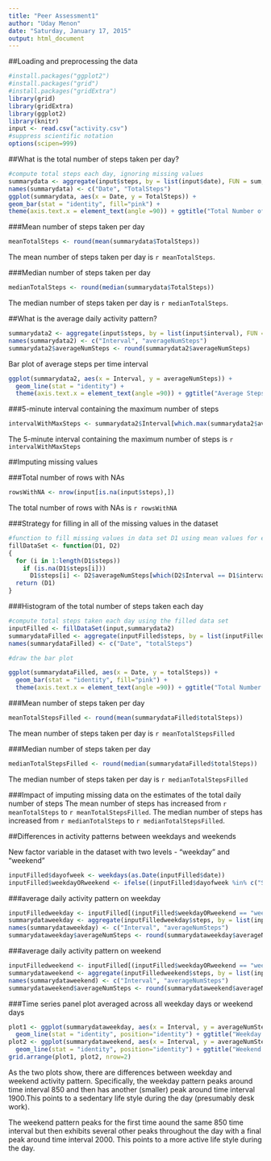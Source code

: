 ```yaml
---
title: "Peer Assessment1"
author: "Uday Menon"
date: "Saturday, January 17, 2015"
output: html_document
---
```


##Loading and preprocessing the data
```r
#install.packages("ggplot2")
#install.packages("grid")
#install.packages("gridExtra")
library(grid)
library(gridExtra)
library(ggplot2)
library(knitr)
input <- read.csv("activity.csv")
#suppress scientific notation
options(scipen=999)
```
##What is the total number of steps taken per day?
```r
#compute total steps each day, ignoring missing values
summarydata <- aggregate(input$steps, by = list(input$date), FUN = sum, na.rm=TRUE)
names(summarydata) <- c("Date", "TotalSteps")
ggplot(summarydata, aes(x = Date, y = TotalSteps)) +
geom_bar(stat = "identity", fill="pink") +
theme(axis.text.x = element_text(angle =90)) + ggtitle("Total Number of Steps Taken Per Day")
```

###Mean number of steps taken per day
```r
meanTotalSteps <- round(mean(summarydata$TotalSteps))
```
The mean number of steps taken per day is `r meanTotalSteps`.

###Median number of steps taken per day
```r
medianTotalSteps <- round(median(summarydata$TotalSteps))
```
The median number of steps taken per day is `r medianTotalSteps`.

##What is the average daily activity pattern?
```r
summarydata2 <- aggregate(input$steps, by = list(input$interval), FUN = mean, na.rm=TRUE)
names(summarydata2) <- c("Interval", "averageNumSteps")
summarydata2$averageNumSteps <- round(summarydata2$averageNumSteps)
```

Bar plot of average steps per time interval
```r
ggplot(summarydata2, aes(x = Interval, y = averageNumSteps)) +
  geom_line(stat = "identity") +
  theme(axis.text.x = element_text(angle =90)) + ggtitle("Average Steps Per Time Interval")
```

###5-minute interval containing  the maximum number of steps
```r
intervalWithMaxSteps <- summarydata2$Interval[which.max(summarydata2$averageNumSteps)]
```
The 5-minute interval containing  the maximum number of steps is `r intervalWithMaxSteps`

##Imputing missing values

###Total number of rows with NAs
```r
rowsWithNA <- nrow(input[is.na(input$steps),])

```
The total number of rows with NAs is `r rowsWithNA`

###Strategy for filling in all of the missing values in the dataset
```r
#function to fill missing values in data set D1 using mean values for each interval from D2
fillDataSet <- function(D1, D2)
{
  for (i in 1:length(D1$steps))
    if (is.na(D1$steps[i]))
      D1$steps[i] <- D2$averageNumSteps[which(D2$Interval == D1$interval[i])]
  return (D1)
}
```

###Histogram of the total number of steps taken each day  
```r
#compute total steps taken each day using the filled data set
inputFilled <- fillDataSet(input,summarydata2)
summarydataFilled <- aggregate(inputFilled$steps, by = list(inputFilled$date), FUN = sum)
names(summarydataFilled) <- c("Date", "totalSteps")

#draw the bar plot

ggplot(summarydataFilled, aes(x = Date, y = totalSteps)) +
  geom_bar(stat = "identity", fill="pink") +
  theme(axis.text.x = element_text(angle =90)) + ggtitle("Total Number Of Steps Taken Each Day")
```

###Mean number of steps taken per day
```r
meanTotalStepsFilled <- round(mean(summarydataFilled$totalSteps))
```
The mean number of steps taken per day is `r meanTotalStepsFilled`

###Median number of steps taken per day
```r
medianTotalStepsFilled <- round(median(summarydataFilled$totalSteps))
```
The median number of steps taken per day is `r medianTotalStepsFilled`

###Impact of imputing missing data on the estimates of the total daily number of steps
The mean number of steps has increased from `r meanTotalSteps` to `r meanTotalStepsFilled`. 
The median number of steps has increased from `r medianTotalSteps` to `r medianTotalStepsFilled`.

##Differences in activity patterns between weekdays and weekends

New factor variable in the dataset with two levels - "weekday" and "weekend" 
```r
inputFilled$dayofweek <- weekdays(as.Date(inputFilled$date))
inputFilled$weekdayORweekend <- ifelse((inputFilled$dayofweek %in% c("Saturday","Sunday")),"weekend","weekday")
```


###average daily activity pattern on weekday
```r
inputFilledweekday <- inputFilled[(inputFilled$weekdayORweekend == "weekday"),]
summarydataweekday <- aggregate(inputFilledweekday$steps, by = list(inputFilledweekday$interval), FUN = mean)
names(summarydataweekday) <- c("Interval", "averageNumSteps")
summarydataweekday$averageNumSteps <- round(summarydataweekday$averageNumSteps)
```

###average daily activity pattern on weekend
```r
inputFilledweekend <- inputFilled[(inputFilled$weekdayORweekend == "weekend"),]
summarydataweekend <- aggregate(inputFilledweekend$steps, by = list(inputFilledweekend$interval), FUN = mean)
names(summarydataweekend) <- c("Interval", "averageNumSteps")
summarydataweekend$averageNumSteps <- round(summarydataweekend$averageNumSteps)
```

###Time series panel plot averaged across all weekday days or weekend days
```r
plot1 <- ggplot(summarydataweekday, aes(x = Interval, y = averageNumSteps)) +
  geom_line(stat = "identity", position="identity") + ggtitle("Weekday daily activity pattern")
plot2 <- ggplot(summarydataweekend, aes(x = Interval, y = averageNumSteps)) +
  geom_line(stat = "identity", position="identity") + ggtitle("Weekend daily activity pattern")
grid.arrange(plot1, plot2, nrow=2)
```

As the two plots show, there are differences between weekday and weekend activity pattern. Specifically, the weekday pattern peaks around time interval 850 and then has another (smaller) peak around time interval 1900.This points to a sedentary life style during the day (presumably desk work).

The weekend pattern peaks for the first time aound the same 850 time interval but then exhibits several other peaks throughout the day with a final peak around time interval 2000. This points to a more active life style during the day. 
